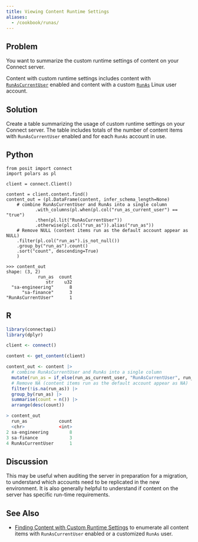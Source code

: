 ```yaml
---
title: Viewing Content Runtime Settings
aliases:
  - /cookbook/runas/
---
```


## Problem

You want to summarize the custom runtime settings of content on your Connect server.

:::{.callout-note}
Content with custom runtime settings includes content with [`RunAsCurrentUser`](https://docs.posit.co/connect/admin/process-management/#runas-current) enabled and content with a custom [`RunAs`](https://docs.posit.co/connect/admin/process-management/#runas) Linux user account.
:::

## Solution

Create a table summarizing the usage of custom runtime settings on your Connect server. The table includes totals of the number of content items with `RunAsCurrentUser` enabled and for each `RunAs` account in use.

:::{.panel-tabset group="language"}

## Python

```.python
from posit import connect
import polars as pl

client = connect.Client()

content = client.content.find()
content_out = (pl.DataFrame(content, infer_schema_length=None)
    # combine RunAsCurrentUser and RunAs into a single column
           .with_columns(pl.when(pl.col("run_as_current_user") == "true")
           .then(pl.lit("RunAsCurrentUser"))
           .otherwise(pl.col("run_as")).alias("run_as"))
    # Remove NULL (content items run as the default account appear as NULL)
    .filter(pl.col("run_as").is_not_null())
    .group_by("run_as").count()
    .sort("count", descending=True)
    )

```

```.python
>>> content_out
shape: (3, 2)
            run_as	count
               str	  u32
  "sa-engineering"	    8
      "sa-finance"	    3
"RunAsCurrentUser"	    1

```

## R

```.r
library(connectapi)
library(dplyr)

client <- connect()

content <- get_content(client)

content_out <- content |>
  # combine RunAsCurrentUser and RunAs into a single column
  mutate(run_as = if_else(run_as_current_user, "RunAsCurrentUser", run_as)) |>
  # Remove NA (content items run as the default account appear as NA)
  filter(!is.na(run_as)) |>
  group_by(run_as) |>
  summarise(count = n()) |>
  arrange(desc(count))

```


```.r
> content_out
  run_as            count
  <chr>             <int>
2 sa-engineering        8
3 sa-finance            3
4 RunAsCurrentUser      1
```

:::

## Discussion

This may be useful when auditing the server in preparation for a migration, to understand which accounts need to be replicated in the new environment. It is also generally helpful to understand if content on the server has specific run-time requirements.

## See Also

- [Finding Content with Custom Runtime Settings](../finding-content-with-custom-runtime-settings/) to enumerate all content items with `RunAsCurrentUser` enabled or a customized `RunAs` user.
